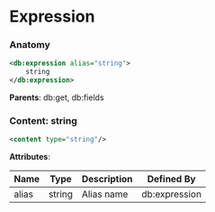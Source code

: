 # Expression

### Anatomy

```xml
<db:expression alias="string">
    string
</db:expression>
```

**Parents**: db:get, db:fields

### Content: string

```xml
<content type="string"/>
```

**Attributes**:

| Name | Type | Description | Defined By |
| ---- | ---- | ----------- | ---------- |
| alias | string | Alias name | db:expression |


